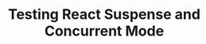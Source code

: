 ---
title: Testing React Suspense and Concurrent Mode
description: A reference page in my new Starlight docs site.
---